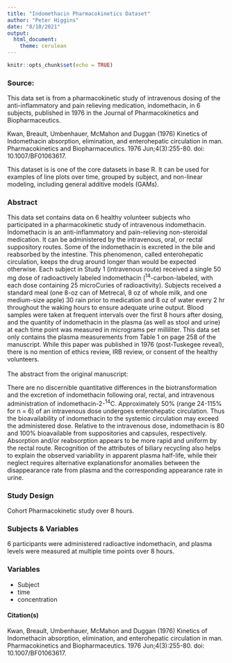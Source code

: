 ```yaml
---
title: "Indomethacin Pharmacokinetics Dataset"
author: "Peter Higgins"
date: "8/10/2021"
output: 
  html_document:
    theme: cerulean
---
```


```r
knitr::opts_chunk$set(echo = TRUE)
```


### Source: 
This data set is from a pharmacokinetic study of intravenous dosing of the anti-inflammatory and pain relieving medication, indomethacin, in 6 subjects, published in 1976 in the Journal of Pharmacokinetics and Biopharmaceutics.
 
 Kwan, Breault, Umbenhauer, McMahon and Duggan (1976) Kinetics of Indomethacin absorption, elimination, and enterohepatic circulation in man. Pharmacokinetics and Biopharmaceutics. 1976 Jun;4(3):255-80.  doi: 10.1007/BF01063617.

This dataset is is one of the core datasets in base R. It can be used for examples of line plots over time, grouped by subject, and non-linear modeling, including general additive models (GAMs).
 
### Abstract

 This data set contains data on 6 healthy volunteer subjects who participated in a pharmacokinetic study of intravenous indomethacin. Indomethacin is an anti-inflammatory and pain-relieving non-steroidal medication. It can be administered by the intravenous, oral, or rectal suppository routes. Some of the indomethacin is excreted in the bile and reabsorbed by the intestine. This phenomenon, called enterohepatic circulation, keeps the drug around longer than would be expected otherwise. Each subject in Study 1 (intravenous route) received a single 50 mg dose of radioactively labeled indomethacin (^14^-carbon-labeled, with each dose containing 25 microCuries of radioactivity). Subjects received a standard meal (one 8-oz can of Metrecal, 8 oz of whole milk, and one medium-size apple) 30 rain prior to medication and 8 oz of water every 2 hr throughout the waking hours to ensure adequate urine output. Blood samples were taken at frequent intervals over the first 8 hours after dosing, and the quantity of indomethacin in the plasma (as well as stool and urine) at each time point was measured in micrograms per milliliter. This data set only contains the plasma measurements from Table 1 on page 258 of the manuscript. While this paper was published in 1976 (post-Tuskegee reveal), there is no mention of ethics review, IRB review, or consent of the healthy volunteers.
<br>
 <br>
 The abstract from the original manuscript:
 
 There are no discernible quantitative differences in the biotransformation and the excretion of indomethacin following oral, rectal, and intravenous administration of indomethacin-2-^14^C. Approximately 50% (range 24-115% for n = 6) of an intravenous dose undergoes enterohepatic circulation. Thus the bioavailability of indomethacin to the systemic circulation may exceed the administered dose. Relative to the intravenous dose, indomethacin is 80 and 100% bioavailable from suppositories and capsules, respectively. Absorption and/or reabsorption appears to be more rapid and uniform by the rectal route. Recognition of the attributes of biliary recycling also helps to explain the observed variability in apparent plasma half-life, while their neglect requires alternative explanationsfor anomalies between the disappearance rate from plasma and the corresponding appearance rate in urine.

### Study Design

Cohort Pharmacokinetic study over 8 hours.

### Subjects & Variables

6 participants were administered radioactive indomethacin, and plasma levels were measured at multiple time points over 8 hours.

### Variables

- Subject
- time
- concentration

#### Citation(s)

 Kwan, Breault, Umbenhauer, McMahon and Duggan (1976) Kinetics of Indomethacin absorption, elimination, and enterohepatic circulation in man. Pharmacokinetics and Biopharmaceutics. 1976 Jun;4(3):255-80.  doi: 10.1007/BF01063617.

